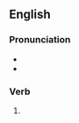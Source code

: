 ==English==

===Pronunciation===
* {{IPA|en|/ʌpt/}}
* {{rhymes|en|ʌpt|s=1}}

===Verb===
{{head|en|verb form}}

# {{en-past of|up}}